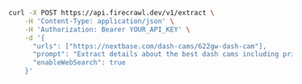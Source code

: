 ```bash cURL
curl -X POST https://api.firecrawl.dev/v1/extract \
    -H 'Content-Type: application/json' \
    -H 'Authorization: Bearer YOUR_API_KEY' \
    -d '{
      "urls": ["https://nextbase.com/dash-cams/622gw-dash-cam"],
      "prompt": "Extract details about the best dash cams including prices, features, pros/cons, and reviews.",
      "enableWebSearch": true
    }'
```
